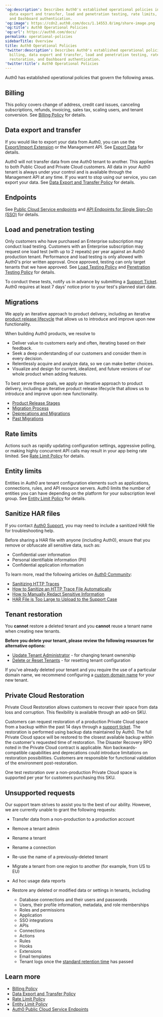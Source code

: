 ---
'og:description': Describes Auth0's established operational policies including billing,
  data export and transfer, load and penetration testing, rate limits, tenant restoration,
  and Dashboard authentication.
'og:image': https://cdn2.auth0.com/docs/1.14553.0/img/share-image.png
'og:title': Auth0 Operational Policies
'og:url': https://auth0.com/docs/
permalink: operational-policies
sidebarTitle: Overview
title: Auth0 Operational Policies
'twitter:description': Describes Auth0's established operational policies including
  billing, data export and transfer, load and penetration testing, rate limits, tenant
  restoration, and Dashboard authentication.
'twitter:title': Auth0 Operational Policies
---
Auth0 has established operational policies that govern the following areas.

## Billing

This policy covers change of address, credit card issues, canceling subscriptions, refunds, invoicing, sales tax, scaling users, and tenant conversion. See [Billing Policy](/docs/troubleshoot/customer-support/operational-policies/billing-policy) for details.

## Data export and transfer

If you would like to export your data from Auth0, you can use the [Export/Import Extension](/docs/customize/extensions/authorization-extension/import-and-export-authorization-extension-data) or the <Tooltip tip="Management API: A product to allow customers to perform administrative tasks." cta="View Glossary" href="/docs/glossary?term=Management+API">Management API</Tooltip>. See [Export Data](/docs/troubleshoot/customer-support/manage-subscriptions/export-data) for details.

Auth0 will not transfer data from one Auth0 tenant to another. This applies to both Public Cloud and Private Cloud customers. All data in your Auth0 tenant is always under your control and is available through the Management API at any time. If you want to stop using our service, you can export your data. See [Data Export and Transfer Policy](/docs/troubleshoot/customer-support/operational-policies/data-export-and-transfer-policy) for details.

## Endpoints

See [Public Cloud Service endpoints](/docs/troubleshoot/customer-support/operational-policies/public-cloud-service-endpoints) and [API Endpoints for Single Sign-On (SSO)](/docs/authenticate/single-sign-on/api-endpoints-for-single-sign-on) for details.

## Load and penetration testing

Only customers who have purchased an Enterprise subscription may conduct load testing. Customers with an Enterprise subscription may request one load test (with up to 2 repeats) per year against an Auth0 production tenant. Performance and load testing is only allowed with Auth0's prior written approval. Once approved, testing can only target tenants that we have approved. See [Load Testing Policy](/docs/troubleshoot/customer-support/operational-policies/load-testing-policy) and [Penetration Testing Policy](/docs/troubleshoot/customer-support/operational-policies/penetration-testing-policy) for details.

To conduct these tests, notify us in advance by submitting a [Support Ticket](https://support.auth0.com). Auth0 requires at least 7 days' notice prior to your test's planned start date.

## Migrations

We apply an iterative approach to product delivery, including an iterative [product release lifecycle](/docs/troubleshoot/product-lifecycle) that allows us to introduce and improve upon new functionality.

When building Auth0 products, we resolve to

* Deliver value to customers early and often, iterating based on their feedback.
* Seek a deep understanding of our customers and consider them in every decision.
* Relentlessly acquire and analyze data, so we can make better choices.
* Visualize and design for current, idealized, and future versions of our whole product when adding features.

To best serve these goals, we apply an iterative approach to product delivery, including an iterative product release lifecycle that allows us to introduce and improve upon new functionality.

* [Product Release Stages](/docs/troubleshoot/product-lifecycle/product-release-stages)
* [Migration Process](/docs/troubleshoot/product-lifecycle/migration-process)
* [Deprecations and Migrations](/docs/troubleshoot/product-lifecycle/deprecations-and-migrations)
* [Past Migrations](/docs/troubleshoot/product-lifecycle/past-migrations)

## Rate limits

Actions such as rapidly updating configuration settings, aggressive polling, or making highly concurrent API calls may result in your app being rate limited. See [Rate Limit Policy](/docs/troubleshoot/customer-support/operational-policies/rate-limit-policy) for details.

## Entity limits

Entities in Auth0 are tenant configuration elements such as applications, connections, rules, and API <Tooltip tip="Resource Server: Server hosting protected resources. Resource servers accept and respond to protected resource requests." cta="View Glossary" href="/docs/glossary?term=resource+servers">resource servers</Tooltip>. Auth0 limits the number of entities you can have depending on the platform for your subscription level group. See [Entity Limit Policy](/docs/troubleshoot/customer-support/operational-policies/entity-limit-policy) for details.

## Sanitize HAR files

If you contact [Auth0 Support](https://support.auth0.com), you may need to include a sanitized HAR file for troubleshooting help.

<Warning>

Before sharing a HAR file with anyone (including Auth0), ensure that you remove or obfuscate all sensitive data, such as:

* Confidential user information
* Personal identifiable information (PII)
* Confidential application information

To learn more, read the following articles on [Auth0 Community](https://community.auth0.com):

* [Sanitizing HTTP Traces](https://community.auth0.com/t/sanitizing-http-traces/119488)
* [How to Sanitize an HTTP Trace File Automatically](https://community.auth0.com/t/how-to-sanitize-a-http-trace-file-automatically/120583)
* [How to Manually Redact Sensitive Information](https://community.auth0.com/t/how-to-manually-redact-sensitive-information/122554)
* [HAR File is Too Large to Upload to the Support Case](https://community.auth0.com/t/har-file-is-too-large-to-upload-to-the-support-case/122488)

</Warning>

## Tenant restoration

<Warning>

You **cannot** restore a deleted tenant and you **cannot** reuse a tenant name when creating new tenants.

</Warning>

**Before you delete your tenant, please review the following resources for alternative options:**

* [Update Tenant Administrator](/docs/get-started/manage-dashboard-access) - for changing tenant ownership
* [Delete or Reset Tenants](/docs/troubleshoot/customer-support/manage-subscriptions/delete-or-reset-tenant) - for resetting tenant configuration

If you've already deleted your tenant and you require the use of a particular domain name, we recommend configuring a [custom domain name](/docs/customize/custom-domains) for your new tenant.

## Private Cloud Restoration

Private Cloud Restoration allows customers to recover their space from data loss and corruption. This flexibility is available through an add-on SKU.

Customers can request restoration of a production Private Cloud space from a backup within the past 14 days through a [support ticket](https://support.auth0.com/). The restoration is performed using backup data maintained by Auth0. The full Private Cloud space will be restored to the closest available backup within the customer's requested time of restoration. The Disaster Recovery RPO noted in the Private Cloud contract is applicable. Non backwards-compatible capabilities and deprecations could introduce limitations on restoration possibilities. Customers are responsible for functional validation of the environment post-restoration.

One test restoration over a non-production Private Cloud space is supported per year for customers purchasing this SKU.

## Unsupported requests

Our support team strives to assist you to the best of our ability. However, we are currently unable to grant the following requests:

* Transfer data from a non-production to a production account
* Remove a tenant admin
* Rename a tenant
* Rename a connection
* Re-use the name of a previously-deleted tenant
* Migrate a tenant from one region to another (for example, from US to EU)
* Ad hoc usage data reports
* Restore any deleted or modified data or settings in tenants, including

  + Database connections and their users and passwords
  + Users, their profile information, metadata, and role memberships
  + Roles and permissions
  + Application
  + SSO integrations
  + APIs
  + Connections
  + Actions
  + Rules
  + Hooks
  + Extensions
  + Email templates
  + Tenant logs once the [standard retention time](/docs/deploy-monitor/logs/log-data-retention) has passed

## Learn more

* [Billing Policy](/docs/troubleshoot/customer-support/operational-policies/billing-policy)
* [Data Export and Transfer Policy](/docs/troubleshoot/customer-support/operational-policies/data-export-and-transfer-policy)
* [Rate Limit Policy](/docs/troubleshoot/customer-support/operational-policies/rate-limit-policy)
* [Entity Limit Policy](/docs/troubleshoot/customer-support/operational-policies/entity-limit-policy)
* [Auth0 Public Cloud Service Endpoints](/docs/troubleshoot/customer-support/operational-policies/public-cloud-service-endpoints)